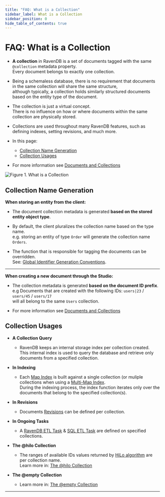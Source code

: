 ```yaml
---
title: "FAQ: What is a Collection"
sidebar_label: What is a Collection
sidebar_position: 0
hide_table_of_contents: true
---
```



# FAQ: What is a Collection
<Admonition type="note" title="Note">

* **A collection** in RavenDB is a set of documents tagged with the same `@collection` metadata property.  
  Every document belongs to exactly one collection.  

* Being a schemaless database, there is no requirement that documents in the same collection will share the same structure,  
  although typically, a collection holds similarly structured documents based on the entity type of the document.  

* The collection is just a virtual concept.  
  There is no influence on how or where documents within the same collection are physically stored.  

* Collections are used throughout many RavenDB features, such as defining indexes, setting revisions, and much more.

* In this page:  
  * [Collection Name Generation](../../client-api/faq/what-is-a-collection#collection-name-generation)
  * [Collection Usages](../../client-api/faq/what-is-a-collection#collection-usages)

* For more information see [Documents and Collections](../../studio/database/documents/documents-and-collections)
</Admonition>

![Figure 1. What is a Collection](./assets/what-is-a-collection.png)
## Collection Name Generation

**When storing an entity from the client:**  

* The document collection metadata is generated **based on the stored entity object type**.  

* By default, the client pluralizes the collection name based on the type name.  
  e.g. storing an entity of type `Order` will generate the collection name `Orders`.  

* The function that is responsible for tagging the documents can be overridden.  
  See: [Global Identifier Generation Conventions](../../client-api/configuration/identifier-generation/global#findtypetagname-and-finddynamictagname). 

----

**When creating a new document through the Studio:**  

* The collection metadata is generated **based on the document ID prefix**.  
  e.g  Documents that are created with the following IDs: `users|23` / `users/45` / `users/17`  
  will all belong to the same `Users` collection.  

* For more information see [Documents and Collections](../../studio/database/documents/documents-and-collections)  


## Collection Usages

* **A Collection Query**
  * RavenDB keeps an internal storage index per collection created.  
    This internal index is used to query the database and retrieve only documents from a specified collection.  

* **In Indexing**
  * Each [Map Index](../../indexes/map-indexes) is built against a single collection (or muliple collections when using a [Multi-Map Index](../../indexes/multi-map-indexes).  
    During the indexing process, the index function iterates only over the documents that belong to the specified collection(s).  

* **In Revisions**
  * Documents [Revisions](../../document-extensions/revisions/overview) can be defined per collection.  

* **In Ongoing Tasks**
  * A [RavenDB ETL Task](../../server/ongoing-tasks/etl/raven) & [SQL ETL Task](../../server/ongoing-tasks/etl/sql) are defined on specified collections.  

* **The @hilo Collection**
  * The ranges of available IDs values returned by [HiLo algorithm](../../client-api/document-identifiers/hilo-algorithm) are per collection name.  
    Learn more in: [The @hilo Collection](../../studio/database/documents/documents-and-collections#the-@hilo-collection)  

* **The @empty Collection**
  * Learn more in: [The @empty Collection](../../studio/database/documents/documents-and-collections#the-@empty-collection)  



----

